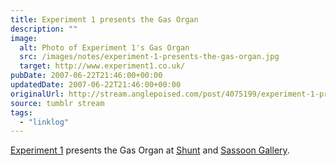 ```yaml
---
title: Experiment 1 presents the Gas Organ
description: ""
image:
  alt: Photo of Experiment 1's Gas Organ
  src: /images/notes/experiment-1-presents-the-gas-organ.jpg
  target: http://www.experiment1.co.uk/
pubDate: 2007-06-22T21:46:00+00:00
updatedDate: 2007-06-22T21:46:00+00:00
originalUrl: http://stream.anglepoised.com/post/4075199/experiment-1-presents-the-gas-organ-at-shunt-and
source: tumblr stream
tags:
  - "linklog"
---
```


[Experiment 1](http://www.experiment1.co.uk/) presents the Gas Organ at [Shunt](http://upcoming.yahoo.com/event/209962/) and [Sassoon Gallery](http://upcoming.yahoo.com/event/202583/).
